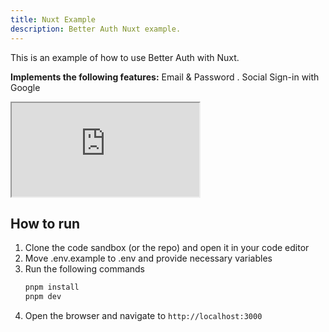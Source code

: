 ```yaml
---
title: Nuxt Example
description: Better Auth Nuxt example.
---
```


This is an example of how to use Better Auth with Nuxt.

**Implements the following features:**
Email & Password . Social Sign-in with Google

<ForkButton url="better-auth/better-auth/tree/main/examples/nuxt-example"  />


<iframe src="https://stackblitz.com/github/better-auth/examples/tree/main/nuxt-example?codemirror=1&fontsize=14&hidenavigation=1&runonclick=1&hidedevtools=1"
   style={{
      width: "100%",
      height: "500px",
      border: 0,
      borderRadius: "4px",
      overflow: "hidden"
   }}
   title="Better Auth Nuxt Example"
   allow="accelerometer; ambient-light-sensor; camera; encrypted-media; geolocation; gyroscope; hid; microphone; midi; payment; usb; vr; xr-spatial-tracking"
   sandbox="allow-forms allow-modals allow-popups allow-presentation allow-same-origin allow-scripts"
   >
</iframe>


## How to run

1. Clone the code sandbox (or the repo) and open it in your code editor
2. Move .env.example to .env and provide necessary variables
3. Run the following commands
   ```bash
   pnpm install
   pnpm dev
   ```
4. Open the browser and navigate to `http://localhost:3000`
